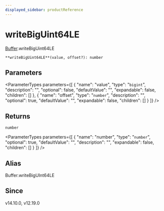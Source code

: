 ```yaml
---
displayed_sidebar: productReference
---
```



# writeBigUint64LE

[Buffer](../../interfaces/Buffer.mdx).writeBigUint64LE

`**writeBigUint64LE**(value, offset?): number`

## Parameters

<ParameterTypes parameters={[
  {
    "name": "value",
    "type": "`bigint`",
    "description": "",
    "optional": false,
    "defaultValue": "",
    "expandable": false,
    "children": []
  },
  {
    "name": "offset",
    "type": "`number`",
    "description": "",
    "optional": true,
    "defaultValue": "",
    "expandable": false,
    "children": []
  }
]} />

## Returns

`number`

<ParameterTypes parameters={[
  {
    "name": "number",
    "type": "`number`",
    "optional": true,
    "defaultValue": "",
    "description": "",
    "expandable": false,
    "children": []
  }
]} />

## Alias

Buffer.writeBigUInt64LE

## Since

v14.10.0, v12.19.0
